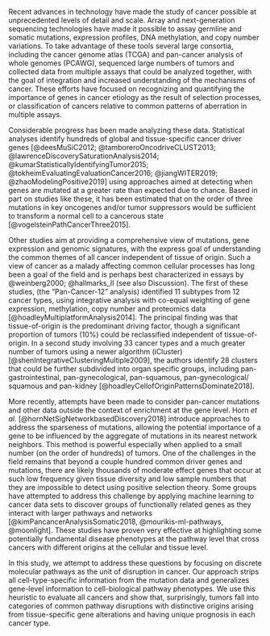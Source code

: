 Recent advances in technology have made the study of cancer possible at
unprecedented levels of detail and scale. Array and next-generation sequencing
technologies have made it possible to assay germline and somatic mutations,
expression profiles, DNA methylation, and copy number variations. To take
advantage of these tools several large consortia, including the cancer genome
atlas (TCGA) and pan-cancer analysis of whole genomes (PCAWG), sequenced large
numbers of tumors and collected data from multiple assays that could be analyzed
together, with the goal of integration and increased understanding of the
mechanisms of cancer. These efforts have focused on recognizing and quantifying
the importance of genes in cancer etiology as the result of selection processes,
or classification of cancers relative to common patterns of aberration in
multiple assays.

Considerable progress has been made analyzing these data. Statistical analyses
identify hundreds of global and tissue-specific cancer driver genes
[@deesMuSiC2012; @tamboreroOncodriveCLUST2013;
@lawrenceDiscoverySaturationAnalysis2014;
@kumarStatisticallyIdentifyingTumor2015; @tokheimEvaluatingEvaluationCancer2016;
@jiangWITER2019; @zhaoModelingPositive2019] using approaches aimed at detecting
when genes are mutated at a greater rate than expected due to chance. Based in
part on studies like these, it has been estimated that on the order of three
mutations in key oncogenes and/or tumor suppressors would be sufficient to
transform a normal cell to a cancerous state [@vogelsteinPathCancerThree2015].

Other studies aim at providing a comprehensive view of mutations, gene
expression and genomic signatures, with the express goal of understanding the
common themes of all cancer independent of tissue of origin. Such a view of
cancer as a malady affecting common cellular processes has long been a goal of
the field and is perhaps best characterized in essays by @weinberg2000; @hallmarks_II (see also
Discussion). The first of these studies, (the
“Pan-Cancer-12” analysis) identified 11 subtypes from 12 cancer types,
using integrative analysis with co-equal weighting of gene expression,
methylation, copy number and proteomics data
[@hoadleyMultiplatformAnalysis2014]. The principal finding was that
tissue-of-origin is the predominant driving factor, though a significant
proportion of tumors ($10\%$) could be reclassified independent of
tissue-of-origin. In a second study involving 33 cancer types and a much greater
number of tumors using a newer algorithm (iCluster)
[@shenIntegrativeClusteringMultiple2009], the authors identify 28 clusters that
could be further subdivided into organ specific groups, including
pan-gastrointestinal, pan-gynecological, pan-squamous, pan-gynecological/
squamous and pan-kidney [@hoadleyCellofOriginPatternsDominate2018].

More recently, attempts have been made to consider pan-cancer mutations and
other data outside the context of enrichment at the gene level. Horn _et al._
[@hornNetSigNetworkbasedDiscovery2018] introduce approaches to address the
sparseness of mutations, allowing the potential importance of a gene to be
influenced by the aggregate of mutations in its nearest network neighbors. This
method is powerful especially when applied to a small number (on the order of
hundreds) of tumors. One of the challenges in the field remains that beyond a
couple hundred common driver genes and mutations, there are likely thousands of
moderate effect genes that occur at such low frequency given tissue diversity
and low sample numbers that they are impossible to detect using positive
selection theory. Some groups have attempted to address this challenge by
applying machine learning to cancer data sets to discover groups of functionally
related genes as they interact with larger pathways and networks
[@kimPancancerAnalysisSomatic2018, @mourikis-ml-pathways, @moonlight]. These
studies have proven very effective at highlighting some potentially fundamental
disease phenotypes at the pathway level that cross cancers with different
origins at the cellular and tissue level.

In this study, we attempt to address these questions by focusing on discrete
molecular pathways as the unit of disruption in cancer. Our approach strips all
cell-type-specific information from the mutation data and generalizes gene-level
information to cell-biological pathway phenotypes. We use this heuristic to
evaluate all cancers and show that, surprisingly, tumors fall into categories of
common pathway disruptions with distinctive origins arising from tissue-specific
gene alterations and having unique prognosis in each cancer type.